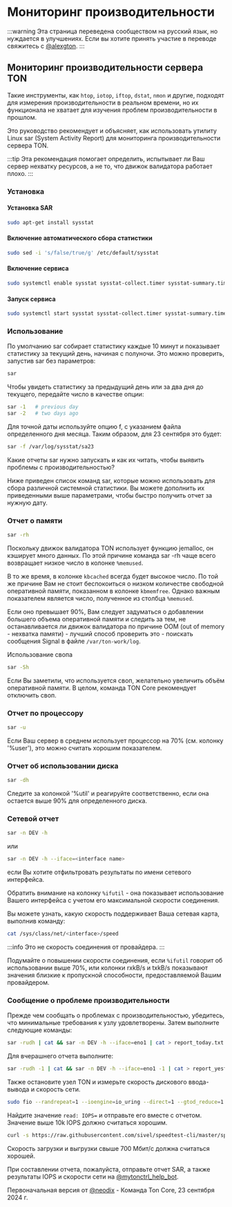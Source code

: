 # Мониторинг производительности

:::warning
Эта страница переведена сообществом на русский язык, но нуждается в улучшениях. Если вы хотите принять участие в переводе свяжитесь с [@alexgton](https://t.me/alexgton).
:::

## Мониторинг производительности сервера TON

Такие инструменты, как `htop`, `iotop`, `iftop`, `dstat`, `nmon` и другие, подходят для измерения производительности в реальном времени, но их функционала не хватает для изучения проблем производительности в прошлом.

Это руководство рекомендует и объясняет, как использовать утилиту Linux sar (System Activity Report) для мониторинга производительности сервера TON.

:::tip
Эта рекомендация помогает определить, испытывает ли Ваш сервер нехватку ресурсов, а не то, что движок валидатора работает плохо.
:::

### Установка

#### Установка SAR

```bash
sudo apt-get install sysstat
```

#### Включение автоматического сбора статистики

```bash
sudo sed -i 's/false/true/g' /etc/default/sysstat
```

#### Включение сервиса

```bash
sudo systemctl enable sysstat sysstat-collect.timer sysstat-summary.timer
```

#### Запуск сервиса

```bash
sudo systemctl start sysstat sysstat-collect.timer sysstat-summary.timer
```

### Использование

По умолчанию sar собирает статистику каждые 10 минут и показывает статистику за текущий день, начиная с полуночи. Это можно проверить, запустив sar без параметров:

```bash
sar
```

Чтобы увидеть статистику за предыдущий день или за два дня до текущего, передайте число в качестве опции:

```bash
sar -1   # previous day
sar -2   # two days ago
```

Для точной даты используйте опцию f, с указанием файла определенного дня месяца. Таким образом, для 23 сентября это будет:

```bash
sar -f /var/log/sysstat/sa23
```

Какие отчеты sar нужно запускать и как их читать, чтобы выявить проблемы с производительностью?

Ниже приведен список команд sar, которые можно использовать для сбора различной системной статистики. Вы можете дополнить их приведенными выше параметрами, чтобы быстро получить отчет за нужную дату.

### Отчет о памяти

```bash
sar -rh
```

Поскольку движок валидатора TON использует функцию jemalloc, он кэширует много данных. По этой причине команда sar -rh чаще всего возвращает низкое число в колонке `%memused`.

В то же время, в колонке `kbcached` всегда будет высокое число. По той же причине Вам не стоит беспокоиться о низком количестве свободной оперативной памяти, показанном в колонке `kbmemfree`. Однако важным показателем является число, полученное из столбца `%memused`.

Если оно превышает 90%, Вам следует задуматься о добавлении большего объема оперативной памяти и следить за тем, не останавливается ли движок валидатора по причине OOM (out of memory - нехватка памяти) - лучший способ проверить это - поискать сообщения Signal в файле `/var/ton-work/log`.

Использование свопа

```bash
sar -Sh
```

Если Вы заметили, что используется своп, желательно увеличить объём оперативной памяти. В целом, команда TON Core рекомендует отключить своп.

### Отчет по процессору

```bash
sar -u
```

Если Ваш сервер в среднем использует процессор на 70% (см. колонку '%user'), это можно считать хорошим показателем.

### Отчет об использовании диска

```bash
sar -dh
```

Следите за колонкой '%util' и реагируйте соответственно, если она остается выше 90% для определенного диска.

### Сетевой отчет

```bash
sar -n DEV -h
```

или

```bash
sar -n DEV -h --iface=<interface name>
```

если Вы хотите отфильтровать результаты по имени сетевого интерфейса.

Обратить внимание на колонку `%ifutil` - она показывает использование Вашего интерфейса с учетом его максимальной скорости соединения.

Вы можете узнать, какую скорость поддерживает Ваша сетевая карта, выполнив команду:

```bash
cat /sys/class/net/<interface>/speed
```

:::info
Это не скорость соединения от провайдера.
:::

Подумайте о повышении скорости соединения, если `%ifutil` говорит об использовании выше 70%, или колонки rxkB/s и txkB/s показывают значения близкие к пропускной способности, предоставляемой Вашим провайдером.

### Сообщение о проблеме производительности

Прежде чем сообщать о проблемах с производительностью, убедитесь, что минимальные требования к узлу удовлетворены. Затем выполните следующие команды:

```bash
sar -rudh | cat && sar -n DEV -h --iface=eno1 | cat > report_today.txt
```

Для вчерашнего отчета выполните:

```bash
sar -rudh -1 | cat && sar -n DEV -h --iface=eno1 -1 | cat > report_yesterday.txt
```

Также остановите узел TON и измерьте скорость дискового ввода-вывода и скорость сети.

```bash
sudo fio --randrepeat=1 --ioengine=io_uring --direct=1 --gtod_reduce=1 --name=test --filename=/var/ton-work/testfile --bs=4096 --iodepth=1 --size=40G --readwrite=randread --numjobs=1 --group_reporting
```

Найдите значение `read: IOPS=` и отправьте его вместе с отчетом. Значение выше 10k IOPS должно считаться хорошим.

```bash
curl -s https://raw.githubusercontent.com/sivel/speedtest-cli/master/speedtest.py | python3 -
```

Скорость загрузки и выгрузки свыше 700 Мбит/с должна считаться хорошей.

При составлении отчета, пожалуйста, отправьте отчет SAR, а также результаты IOPS и скорости сети на [@mytonctrl_help_bot](https://t.me/mytonctrl_help_bot).

Первоначальная версия от [@neodix](https://t.me/neodix) - Команда Ton Core, 23 сентября 2024 г.
